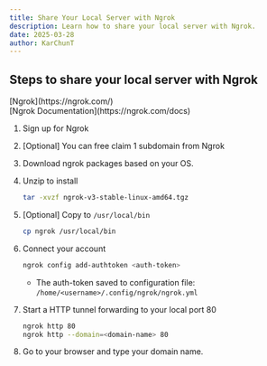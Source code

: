 ```yaml
---
title: Share Your Local Server with Ngrok
description: Learn how to share your local server with Ngrok.
date: 2025-03-28
author: KarChunT
---
```


## Steps to share your local server with Ngrok

<Callout title="More Information">
  <div>[Ngrok](https://ngrok.com/)</div>
  <div>[Ngrok Documentation](https://ngrok.com/docs)</div>
</Callout>

1. Sign up for Ngrok

2. [Optional] You can free claim 1 subdomain from Ngrok

3. Download ngrok packages based on your OS.

4. Unzip to install

   ```bash
   tar -xvzf ngrok-v3-stable-linux-amd64.tgz
   ```

5. [Optional] Copy to `/usr/local/bin`

   ```bash
   cp ngrok /usr/local/bin
   ```

6. Connect your account

   ```bash
   ngrok config add-authtoken <auth-token>
   ```

   - The auth-token saved to configuration file: `/home/<username>/.config/ngrok/ngrok.yml`

7. Start a HTTP tunnel forwarding to your local port 80

   ```bash
   ngrok http 80
   ngrok http --domain=<domain-name> 80
   ```

8. Go to your browser and type your domain name.
